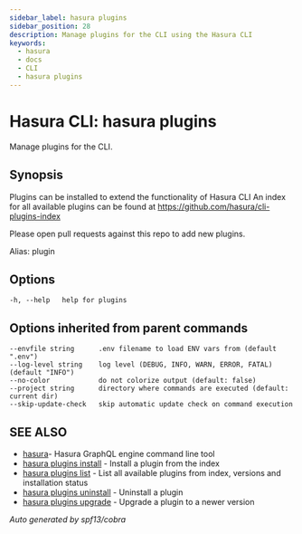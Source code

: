```yaml
---
sidebar_label: hasura plugins
sidebar_position: 28
description: Manage plugins for the CLI using the Hasura CLI
keywords:
  - hasura
  - docs
  - CLI
  - hasura plugins
---
```


# Hasura CLI: hasura plugins

Manage plugins for the CLI.

## Synopsis

Plugins can be installed to extend the functionality of Hasura CLI An
index for all available plugins can be found at
<https://github.com/hasura/cli-plugins-index>

Please open pull requests against this repo to add new plugins.

Alias: plugin

## Options

```
-h, --help   help for plugins
```

## Options inherited from parent commands

```
--envfile string      .env filename to load ENV vars from (default ".env")
--log-level string    log level (DEBUG, INFO, WARN, ERROR, FATAL) (default "INFO")
--no-color            do not colorize output (default: false)
--project string      directory where commands are executed (default: current dir)
--skip-update-check   skip automatic update check on command execution
```

## SEE ALSO

- [hasura](/graphql/core/hasura-cli/hasura.mdx)- Hasura GraphQL engine command line tool
- [hasura plugins install](/graphql/core/hasura-cli/hasura_plugins_install.mdx) - Install a plugin from the index
- [hasura plugins list](/graphql/core/hasura-cli/hasura_plugins_list.mdx) - List all available plugins from index, versions and installation status
- [hasura plugins uninstall](/graphql/core/hasura-cli/hasura_plugins_uninstall.mdx) - Uninstall a plugin
- [hasura plugins upgrade](/graphql/core/hasura-cli/hasura_plugins_upgrade.mdx) - Upgrade a plugin to a newer version

_Auto generated by spf13/cobra_
